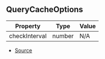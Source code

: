## QueryCacheOptions

| Property | Type | Value |
| ----------- | ----------- | ----------- |
| checkInterval | number | N/A |


- [Source](https://github.com/Androz2091/discord-player/blob/e2a9cfc/packages/discord-player/src/utils/QueryCache.ts#L7)